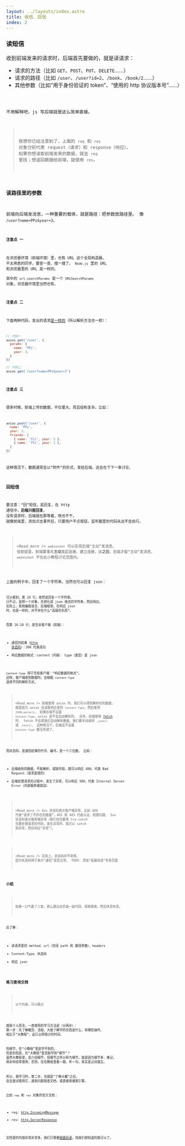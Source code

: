 ```yaml
---
layout: ../layouts/index.astro
title: 收信、回信
index: 2
---
```



### 读短信
收到前端发来的请求时，后端首先要做的，就是读请求：
+ 请求的方法（比如 `GET`、`POST`、`PUT`、`DELETE`……）
+ 请求的路径（比如 `/user`、`/user?id=2`、`/book`、`/book/2`……）
+ 其他参数（比如“用于身份验证的 token”、“使用的 http 协议版本号”……）

<Code code={demo_code_1} lang='js' title='读取请求' showLineNumbers ins={[5,6,7]} />

不用解释吧，js 写后端就是这么简单直接。

> 我想你已经注意到了，上面的 `req` 和 `res` 对象分别代表 request（请求）和 response（响应）。
> 如果你想读取前端发来的数据，就去 `req` 里找；想返回数据给前端，就使用 `res`。

### 读路径里的参数
前端向后端发消息，一种重要的载体，就是路径：把参数放路径里。
像 `/user?name=PPz&year=3`。
<Code code={demo_code_2} lang='js' title='读取路径参数' showLineNumbers ins={[9,10,11,12,13]} />

#### 注意点 一
在浏览器环境（前端环境）里，也有 URL 这个全局构造器。
不太熟悉的同学，要查一查、搜一搜了。
`Node.js` 里的 URL 和浏览器里的 URL 是一样的。  
其中的 `url.searchParams` 是一个 `URLSearchParams` 对象，浏览器环境里当然也有。

#### 注意点 二
下面两种代码，发出的请求[是一样的](https://axios-http.com/docs/example#example)（所以解析方法也一样）：
``` js
// 代码一
axios.get('/user', {
  params: {
    name: 'PPz',
    year: 3,
  }
})

// 代码二
axios.get('/user?name=PPz&year=3')
```

#### 注意点 三
很多时候，前端上传的数据，不仅量大，而且结构复杂。比如：
``` js
axios.post('/user', {
  name: 'PPz',
  year: 3,
  friends: [
    { name: 'CCz', year: 2 },
    { name: 'YYz', year: 2 },
  ]
})
```
这种情况下，数据通常会以“附件”的形式，发给后端，这会在下下一章讨论。

### 回短信
要注意：“回”短信，是回复。在 http 通信中，**后端只能回复**。
没有请求时，后端就在那等着，啥也不干。
就像前端里，添加点击事件后，只要用户不点按钮，监听器里的代码永远不会执行。

> <Read_more /> `websocket` 可以实现后端“主动”发消息。
> 但前提是，前端要事先**主动**发起连接、建立连接，这**之后**，后端才能“主动”发消息。
> `websocket` 不在此小教程讨论范围内。

上面的例子中，回复了一个字符串。当然也可以回复 json：
<Code
  code={demo_code_3}
  lang='js'
  title='回复 json'
  showLineNumbers
  collapse='4-13'
  del={[15]}
  ins={[16,17,18,19,20,21,22,23,24]}
/>

可以看到，第 24 行，依然是回复一个字符串。
只不过，是把一个对象，先转化成 json 格式的字符串，然后响应。
实际上，其他编程语言、后端框架，在响应 json 时，也是一样的，并不存在什么“高级的东西”。

而第 16-18 行，是告诉客户端（前端）：
+ 通信的结果（[http 状态码](https://developer.mozilla.org/en-US/docs/Web/HTTP/Status)）：200 代表成功
+ 响应数据的格式：content（内容） type（类型）是 json

`Content-Type` 用于告知客户端：“响应数据的格式”。
这样，客户端收到数据时，会根据 `Content-Type` 选择不同的解析方式。

> <Read_more /> 前端使用 axios 时，我们可以得到解析好的数据，
> 就是因为 axios 会读取响应里的 `Content-Type`，然后使用 `JSON.parse()`。
> 如果后端不设置 `Content-Type`，axios 是不会自动解析的。
> 另外，前端使用 [fetch](https://www.ruanyifeng.com/blog/2020/12/fetch-tutorial.html) 时，
> fetch 不会帮我们自动解析数据，我们要手动调用 `.json()` 或 `.text()`，
> 这种情况下，后端设不设置 `Content-Type` 都无所谓了。

而状态码，是通信结果的代号、编号，是一个三位数。
比如：
+ 后端收到的数据，不能解析，或缺字段，就可以响应 400，代表 Bad Request（请求是错的）
+ 后端处理请求的过程中，发生了异常，可以响应 500，代表 Internal Server Error（内部服务端错误）

> <Read_more /> 4xx 状态码表示客户端异常。比如 404 代表“请求了不存在的数据”，401 和 403 代表认证、权限问题。
> 5xx 状态码表示服务端异常（我们往往要用 try-catch 包裹处理请求的代码，发生异常时，就可以 catch 到异常，然后响应“异常”）。

> <Read_more /> 实际上，状态码并不常用。
> 因为状态码用于表示“通信”是否正常。
TODO: 添加“拓展阅读”专用页面

### 小结
> 如果一口气看了三章，那么建议动手敲一敲代码、探索探索，然后休息休息。

应了解：
+ 读请求里的 method、url（包括 path 和 路径参数）、headers
+ Content-Type、状态码
+ 响应 json

### 练习查询文档
> 以下内容，可以跳过

就我个人而言，一直使用的学习方法是（分两步）：
第一步：先了解概念、流程，大致了解学的东西是什么、有哪些操作。
相比于“大教程”，这只占用很少的时间。

但细节，在“小教程”里是学不到的。
但是的但是，在“大教程”里真能学到“细节”？
虽然大教程里，会介绍细节，但细节之所以称为细节，就是因为细节多、难记。
除非你经常使用，否则，仅在教程里看一眼、听一句，其实是过目就忘。

所以，我学习时，第二步，也就是“了解大概”之后，
会去尝试使用它，遇到问题就查文档，或直接用搜索引擎。

比如 `req` 和 `res` 对象的官方文档：
+ req: [http.IncomingMessage](https://nodejs.org/docs/latest/api/http.html#class-httpincomingmessage)
+ res: [http.ServerResponse](https://nodejs.org/docs/latest/api/http.html#class-httpserverresponse)

文档里的内容非常非常多，我们只需要[根据目录](https://nodejs.org/docs/latest/api/http.html)，找我们想知道的就可以了。
